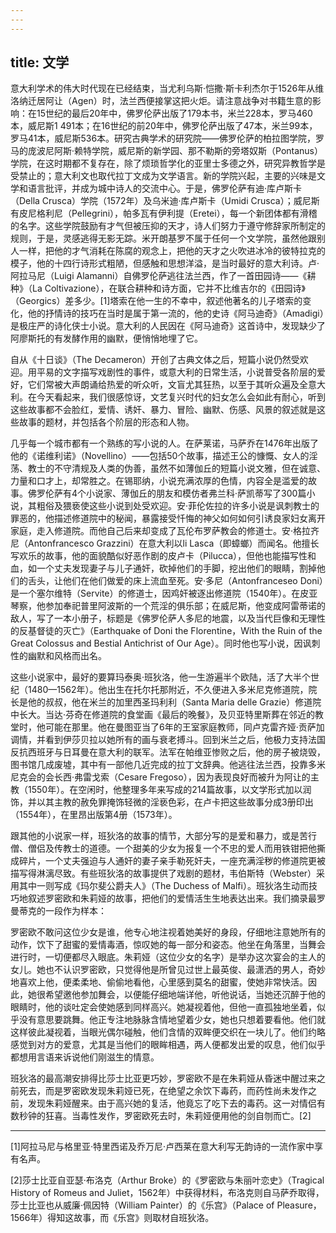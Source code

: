 ```yaml
---
---
---
```

title: 文学
---




意大利学术的伟大时代现在已经结束，当尤利乌斯·恺撒·斯卡利杰尔于1526年从维洛纳迁居阿让（Agen）时，法兰西便接掌这把火炬。请注意战争对书籍生意的影响：在15世纪的最后20年中，佛罗伦萨出版了179本书，米兰228本，罗马460本，威尼斯1 491本；在16世纪的前20年中，佛罗伦萨出版了47本，米兰99本，罗马41本，威尼斯536本。研究古典学术的研究院——佛罗伦萨的柏拉图学院，罗马的庞波尼阿斯·赖特学院，威尼斯的新学园、那不勒斯的旁塔奴斯（Pontanus）学院，在这时期都不复存在，除了烦琐哲学化的亚里士多德之外，研究异教哲学是受禁止的；意大利文也取代拉丁文成为文学语言。新的学院兴起，主要的兴味是文学和语言批评，并成为城中诗人的交流中心。于是，佛罗伦萨有迪·库卢斯卡（Della Crusca）学院（1572年）及乌米迪·库卢斯卡（Umidi Crusca）；威尼斯有皮尼格利尼（Pellegrini），帕多瓦有伊利提（Eretei），每一个新团体都有滑稽的名字。这些学院鼓励有才气但被压抑的天才，诗人们努力于遵守修辞家所制定的规则，于是，灵感逃得无影无踪。米开朗基罗不属于任何一个文学院，虽然他跟别人一样，把他的才气消耗在陈腐的观念上，把他的天才之火吹进冰冷的彼特拉克的模子，他的十四行诗形式粗陋，但感触和思想洋溢，是当时最好的意大利诗。卢·阿拉马尼（Luigi Alamanni）自佛罗伦萨逃往法兰西，作了一首田园诗——《耕种》（La Coltivazione），在联合耕种和诗方面，它并不比维吉尔的《田园诗》（Georgics）差多少。[1]塔索在他一生的不幸中，叙述他著名的儿子塔索的变化，他的抒情诗的技巧在当时是属于第一流的，他的史诗《阿马迪奇》（Amadigi）是极庄严的诗化侠士小说。意大利的人民因在《阿马迪奇》这首诗中，发现缺少了阿廖斯托的有发酵作用的幽默，便悄悄地埋了它。

自从《十日谈》（The Decameron）开创了古典文体之后，短篇小说仍然受欢迎。用平易的文字描写戏剧性的事件，或意大利的日常生活，小说普受各阶层的爱好，它们常被大声朗诵给热爱的听众听，文盲尤其狂热，以至于其听众遍及全意大利。在今天看起来，我们很感惊讶，文艺复兴时代的妇女怎么会如此有耐心，听到这些故事都不会脸红，爱情、诱奸、暴力、冒险、幽默、伤感、风景的叙述就是这些故事的题材，并包括各个阶层的形态和人物。

几乎每一个城市都有一个熟练的写小说的人。在萨莱诺，马萨乔在1476年出版了他的《诺维利诺》（Novellino）——包括50个故事，描述王公的慷慨、女人的淫荡、教士的不守清规及人类的伪善，虽然不如薄伽丘的短篇小说文雅，但在诚意、力量和口才上，却常胜之。在锡耶纳，小说充满浓厚的色情，内容全是滥爱的故事。佛罗伦萨有4个小说家、薄伽丘的朋友和模仿者弗兰科·萨凯蒂写了300篇小说，其粗俗及猥亵使这些小说到处受欢迎。安·菲伦佐拉的许多小说是讽刺教士的罪恶的，他描述修道院中的秘闻，暴露接受忏悔的神父如何如何引诱良家妇女离开家庭，走入修道院。而他自己后来却变成了瓦伦布罗萨教会的修道士。安·格拉齐尼（Antonfrancesco Grazzini）在意大利以li Lasca（即蟑螂）而闻名。他擅长写欢乐的故事，他的面貌酷似好恶作剧的皮卢卡（Pilucca），但他也能描写性和血，如一个丈夫发现妻子与儿子通奸，砍掉他们的手脚，挖出他们的眼睛，割掉他们的舌头，让他们在他们做爱的床上流血至死。安·多尼（Antonfranceseo Doni）是一个塞尔维特（Servite）的修道士，因鸡奸被逐出修道院（1540年）。在皮亚琴察，他参加奉祀普里阿波斯的一个荒淫的俱乐部；在威尼斯，他变成阿雷蒂诺的敌人，写了一本小册子，标题是《佛罗伦萨人多尼的地震，以及当代巨像和无理性的反基督徒的灭亡》（Earthquake of Doni the Florentine，With the Ruin of the Great Colossus and Bestial Antichrist of Our Age）。同时他也写小说，因讽刺性的幽默和风格而出名。

这些小说家中，最好的要算玛泰奥·班狄洛，他一生游遍半个欧陆，活了大半个世纪（1480—1562年）。他出生在托尔托那附近，不久便进入多米尼克修道院，院长是他的叔叔，他在米兰的加里西圣玛利利（Santa Maria delle Grazie）修道院中长大。当达·芬奇在修道院的食堂画《最后的晚餐》，及贝亚特里斯葬在邻近的教堂时，他可能在那里。他在曼图亚当了6年的王室家庭教师，同卢克雷齐娅·贡萨加调情，并看到伊莎贝拉以她所有的画与衰老搏斗。回到米兰之后，他极力支持法国反抗西班牙与日耳曼在意大利的联军。法军在帕维亚惨败之后，他的房子被烧毁，图书馆几成废墟，其中有一部他几近完成的拉丁文辞典。他逃往法兰西，投靠多米尼克会的会长西·弗雷戈索（Cesare Fregoso），因为表现良好而被升为阿让的主教（1550年）。在空闲时，他整理多年来写成的214篇故事，以文学形式加以润饰，并以其主教的赦免罪掩饰轻微的淫亵色彩，在卢卡把这些故事分成3册印出（1554年），在里昂出版第4册（1573年）。

跟其他的小说家一样，班狄洛的故事的情节，大部分写的是爱和暴力，或是苦行僧、僧侣及传教士的道德。一个甜美的少女为报复一个不忠的爱人而用铁钳把他撕成碎片，一个丈夫强迫与人通奸的妻子亲手勒死奸夫，一座充满淫秽的修道院更被描写得淋漓尽致。有些班狄洛的故事提供了戏剧的题材，韦伯斯特（Webster）采用其中一则写成《玛尔斐公爵夫人》（The Duchess of Malfi）。班狄洛生动而技巧地叙述罗密欧和朱莉娅的故事，把他们的爱情活生生地表达出来。我们摘录最罗曼蒂克的一段作为样本：

罗密欧不敢问这位少女是谁，他专心地注视着她美好的身段，仔细地注意她所有的动作，饮下了甜蜜的爱情毒酒，惊叹她的每一部分和姿态。他坐在角落里，当舞会进行时，一切便都尽入眼底。朱莉娅（这位少女的名字）是举办这次宴会的主人的女儿。她也不认识罗密欧，只觉得他是所曾见过世上最英俊、最潇洒的男人，奇妙地喜欢上他，便柔柔地、偷偷地看他，心里感到莫名的甜蜜，使她非常快活。因此，她很希望邀他参加舞会，以便能仔细地端详他，听他说话，当她还沉醉于他的眼睛时，他的谈吐定会使她感到同样高兴。她凝视着他，但他一直孤独地坐着，似乎没有意思要跳舞。他正专注地脉脉含情地望着少女，她也只想着要看他。他们就这样彼此凝视着，当眼光偶尔碰触，他们含情的双眸便交织在一块儿了。他们约略感觉到对方的爱意，尤其是当他们的眼眸相遇，两人便都发出爱的叹息，他们似乎都想用言语来诉说他们刚滋生的情意。



班狄洛的最高潮安排得比莎士比亚更巧妙，罗密欧不是在朱莉娅从昏迷中醒过来之前死去，而是罗密欧发现朱莉娅已死，在绝望之余饮下毒药，而药性尚未发作之前，发现朱莉娅醒来。由于高兴她的复活，他竟忘了吃下去的毒药。这一对情侣有数秒钟的狂喜。当毒性发作，罗密欧死去时，朱莉娅便用他的剑自刎而亡。[2]



* * *



[1]阿拉马尼与格里亚·特里西诺及乔万尼·卢西莱在意大利写无韵诗的一流作家中享有名声。

[2]莎士比亚自亚瑟·布洛克（Arthur Broke）的《罗密欧与朱丽叶恋史》（Tragical History of Romeus and Juliet，1562年）中获得材料，布洛克则自马萨乔取得，莎士比亚也从威廉·佩因特（William Painter）的《乐宫》（Palace of Pleasure，1566年）得知这故事，而《乐宫》则取材自班狄洛。